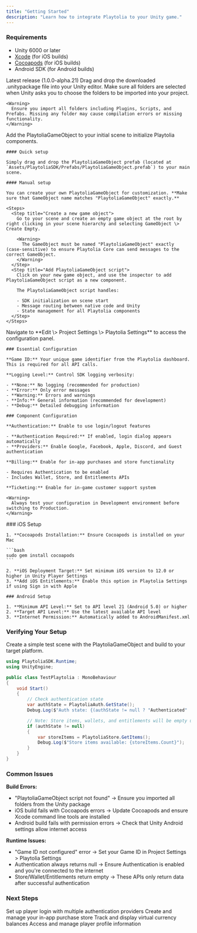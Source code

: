 ```yaml
---
title: "Getting Started"
description: "Learn how to integrate Playtolia to your Unity game."
---
```


### Requirements

- Unity 6000 or later
- [Xcode](https://developer.apple.com/xcode/) (for iOS builds)
- [Cocoapods](https://cocoapods.org) (for iOS builds)
- Android SDK (for Android builds)

<Steps>
  <Step title="Getting the SDK">
    <Card title="Get Playtolia Unity SDK" icon="download" href="https://github.com/Playtolia/unity-sdk/releases/download/v1.0.0-alpha.20/PlaytoliaSDK-alpha-21.unitypackage">
      Latest release (1.0.0-alpha.21)
    </Card>
  </Step>
  <Step title="Importing to Unity">
    Drag and drop the downloaded .unitypackage file into your Unity editor. Make sure all folders are selected when Unity asks you to choose the folders to be imported into your project.

    <Warning>
      Ensure you import all folders including Plugins, Scripts, and Prefabs. Missing any folder may cause compilation errors or missing functionality.
    </Warning>
  </Step>
  <Step title="Creating a Playtolia Game Object">
    Add the PlaytoliaGameObject to your initial scene to initialize Playtolia components.

    #### Quick setup

    Simply drag and drop the PlaytoliaGameObject prefab (located at `Assets/PlaytoliaSDK/Prefabs/PlaytoliaGameObject.prefab`) to your main scene.

    #### Manual setup

    You can create your own PlaytoliaGameObject for customization. **Make sure that GameObject name matches "PlaytoliaGameObject" exactly.**

    <Steps>
      <Step title="Create a new game object">
        Go to your scene and create an empty game object at the root by right clicking in your scene hierarchy and selecting GameObject \> Create Empty.

        <Warning>
          The GameObject must be named "PlaytoliaGameObject" exactly (case-sensitive) to ensure Playtolia Core can send messages to the correct GameObject.
        </Warning>
      </Step>
      <Step title="Add PlaytoliaGameObject script">
        Click on your new game object, and use the inspector to add PlaytoliaGameObject script as a new component.

        The PlaytoliaGameObject script handles:

        - SDK initialization on scene start
        - Message routing between native code and Unity
        - State management for all Playtolia components
      </Step>
    </Steps>
  </Step>
  <Step title="Configure Playtolia">
    Navigate to **Edit \> Project Settings \> Playtolia Settings** to access the configuration panel.

    ### Essential Configuration

    **Game ID:** Your unique game identifier from the Playtolia dashboard. This is required for all API calls.

    **Logging Level:** Control SDK logging verbosity:

    - **None:** No logging (recommended for production)
    - **Error:** Only error messages
    - **Warning:** Errors and warnings
    - **Info:** General information (recommended for development)
    - **Debug:** Detailed debugging information

    ### Component Configuration

    **Authentication:** Enable to use login/logout features

    - **Authentication Required:** If enabled, login dialog appears automatically
    - **Providers:** Enable Google, Facebook, Apple, Discord, and Guest authentication

    **Billing:** Enable for in-app purchases and store functionality

    - Requires Authentication to be enabled
    - Includes Wallet, Store, and Entitlements APIs

    **Ticketing:** Enable for in-game customer support system

    <Warning>
      Always test your configuration in Development environment before switching to Production.
    </Warning>
  </Step>
  <Step title="Platform-specific setup">
    ### iOS Setup

    1. **Cocoapods Installation:** Ensure Cocoapods is installed on your Mac

    ```bash
    sudo gem install cocoapods
    ```

    2. **iOS Deployment Target:** Set minimum iOS version to 12.0 or higher in Unity Player Settings
    3. **Add iOS Entitlements:** Enable this option in Playtolia Settings if using Sign in with Apple

    ### Android Setup

    1. **Minimum API Level:** Set to API level 21 (Android 5.0) or higher
    2. **Target API Level:** Use the latest available API level
    3. **Internet Permission:** Automatically added to AndroidManifest.xml
  </Step>
</Steps>

### Verifying Your Setup

Create a simple test scene with the PlaytoliaGameObject and build to your target platform.

```c# TestPlaytolia.cs
using PlaytoliaSDK.Runtime;
using UnityEngine;

public class TestPlaytolia : MonoBehaviour
{
    void Start()
    {
        // Check authentication state
        var authState = PlaytoliaAuth.GetState();
        Debug.Log($"Auth state: {(authState != null ? "Authenticated" : "Not authenticated")}");

        // Note: Store items, wallets, and entitlements will be empty until after authentication
        if (authState != null)
        {
            var storeItems = PlaytoliaStore.GetItems();
            Debug.Log($"Store items available: {storeItems.Count}");
        }
    }
}
```

### Common Issues

**Build Errors:**

- "PlaytoliaGameObject script not found" → Ensure you imported all folders from the Unity package
- iOS build fails with Cocoapods errors → Update Cocoapods and ensure Xcode command line tools are installed
- Android build fails with permission errors → Check that Unity Android settings allow internet access

**Runtime Issues:**

- "Game ID not configured" error → Set your Game ID in Project Settings \> Playtolia Settings
- Authentication always returns null → Ensure Authentication is enabled and you're connected to the internet
- Store/Wallet/Entitlements return empty → These APIs only return data after successful authentication

### Next Steps

<CardGroup cols={2}>
  <Card title="Authentication" icon="arrow-right-to-bracket" href="/for-unity/authentication">
    Set up player login with multiple authentication providers
  </Card>
  <Card title="In-game Stores" icon="store" href="/for-unity/billing/in-game-stores">
    Create and manage your in-app purchase store
  </Card>
  <Card title="Wallets" icon="wallet" href="/for-unity/billing/wallets">
    Track and display virtual currency balances
  </Card>
  <Card title="Account Management" icon="circle-user" href="/for-unity/account-management">
    Access and manage player profile information
  </Card>
</CardGroup>